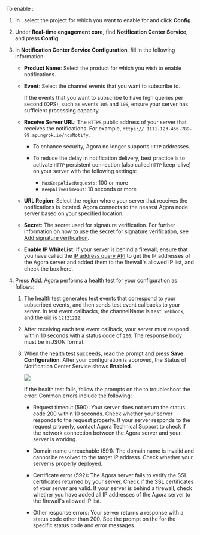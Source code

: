 

To enable <Vg k="NCS" />:

1. In [<Vg k="CONSOLE" />](https://console.agora.io/projects), select the project for which you want to enable for <Vg k="NCS" /> and click **Config**.

1. Under **Real-time engagement core**, find **Notification Center Service**, and press **Config**.

1. In **Notification Center Service Configuration**, fill in the following information:
    * **Product Name**: Select the product for which you wish to enable notifications.
    * **Event**: Select the channel events that you want to subscribe to.

        If the events that you want to subscribe to have high queries per second (QPS), such as events `105` and `106`, ensure your server has sufficient processing capacity.

    * **Receive Server URL**: The `HTTPS` public address of your server that receives the notifications. For example, `https:// 1111-123-456-789-99.ap.ngrok.io/ncsNotify`.

        * To enhance security, Agora <Vg k="NCS" /> no longer supports `HTTP` addresses.
        * To reduce the delay in notification delivery, best practice is to activate `HTTP` persistent connection (also called `HTTP` keep-alive) on your server with the following settings:

            * `MaxKeepAliveRequests`: 100 or more
            * `KeepAliveTimeout`: 10 seconds or more

    * **URL Region**: Select the region where your server that receives the notifications is located. Agora connects to the nearest Agora node server based on your specified location.

    * **Secret**: The secret used for signature verification. For further information on how to use the secret for signature verification, see [Add signature verification](#add-signature-verification).
    
    * **Enable IP WhiteList**: If your server is behind a firewall, ensure that you have called the [IP address query API](#ip-address-query-api) to get the IP addresses of the Agora <Vg k="NCS" /> server and added them to the firewall's allowed IP list, and check the box here.

1. Press **Add**. Agora performs a health test for your configuration as follows:

    1. The <Vg k="NCS" /> health test generates test events that correspond to your subscribed events, and then sends test event callbacks to your server. In test event callbacks, the channelName is `test_webhook`, and the uid is `12121212`.

    1. After receiving each test event callback, your server must respond within 10 seconds with a status code of `200`. The response body must be in JSON format.

    1. When the <Vg k="NCS" /> health test succeeds, read the prompt and press **Save <Vg k="NCS" /> Configuration**. After your configuration is approved, the Status of Notification Center Service shows **Enabled**.

        ![](\images\notification-center-service\ncs-config-notification.png)       

        If the <Vg k="NCS" /> health test fails, follow the prompts on the <Vg k="CONSOLE" /> to troubleshoot the error. Common errors include the following:

        * Request timeout (590): Your server does not return the status code 200 within 10 seconds. Check whether your server responds to the request properly. If your server responds to the request properly, contact Agora Technical Support to check if the network connection between the Agora <Vg k="NCS" /> server and your server is working.

        * Domain name unreachable (591): The domain name is invalid and cannot be resolved to the target IP address. Check whether your server is properly deployed.

        * Certificate error (592): The Agora <Vg k="NCS" /> server fails to verify the SSL certificates returned by your server. Check if the SSL certificates of your server are valid. If your server is behind a firewall, check whether you have added all IP addresses of the Agora <Vg k="NCS" /> server to the firewall's allowed IP list.

        * Other response errors: Your server returns a response with a status code other than 200. See the prompt on the <Vg k="CONSOLE" /> for the specific status code and error messages.
